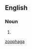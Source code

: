{{also|zoophaga}}
==English==

===Noun===
{{en-plural noun}}

# {{alt form|en|zoophaga}}

[[Category:English terms spelled with Ö|zoophaga]]